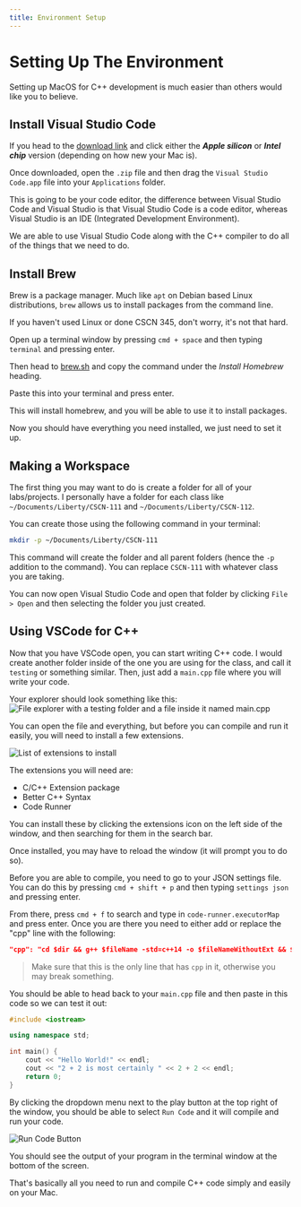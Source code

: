 ```yaml
---
title: Environment Setup
---
```


# Setting Up The Environment

Setting up MacOS for C++ development is much easier than others would like you to believe.

## Install Visual Studio Code

If you head to the [download link](https://code.visualstudio.com/#alt-downloads) and click either the ***Apple silicon*** or ***Intel chip*** version (depending on how new your Mac is).

Once downloaded, open the `.zip` file and then drag the `Visual Studio Code.app` file into your `Applications` folder.

This is going to be your code editor, the difference between Visual Studio Code and Visual Studio is that Visual Studio Code is a code editor, whereas Visual Studio is an IDE (Integrated Development Environment).

We are able to use Visual Studio Code along with the C++ compiler to do all of the things that we need to do.

## Install Brew

Brew is a package manager. Much like `apt` on Debian based Linux distributions, `brew` allows us to install packages from the command line.

If you haven't used Linux or done CSCN 345, don't worry, it's not that hard.

Open up a terminal window by pressing `cmd + space` and then typing `terminal` and pressing enter.

Then head to [brew.sh](https://brew.sh/) and copy the command under the *Install Homebrew* heading.

Paste this into your terminal and press enter.

This will install homebrew, and you will be able to use it to install packages.

Now you should have everything you need installed, we just need to set it up.

## Making a Workspace

The first thing you may want to do is create a folder for all of your labs/projects. I personally have a folder for each class like `~/Documents/Liberty/CSCN-111` and `~/Documents/Liberty/CSCN-112`.

You can create those using the following command in your terminal:
```bash
mkdir -p ~/Documents/Liberty/CSCN-111
```
This command will create the folder and all parent folders (hence the `-p` addition to the command). You can replace `CSCN-111` with whatever class you are taking.

You can now open Visual Studio Code and open that folder by clicking `File > Open` and then selecting the folder you just created.

## Using VSCode for C++

Now that you have VSCode open, you can start writing C++ code. I would create another folder inside of the one you are using for the class, and call it `testing` or something similar. Then, just add a `main.cpp` file where you will write your code.

Your explorer should look something like this:
![File explorer with a testing folder and a file inside it named main.cpp](./file-explorer.png)

You can open the file and everything, but before you can compile and run it easily, you will need to install a few extensions.

![List of extensions to install](./extensions.png)

The extensions you will need are:
- C/C++ Extension package
- Better C++ Syntax
- Code Runner

You can install these by clicking the extensions icon on the left side of the window, and then searching for them in the search bar.

Once installed, you may have to reload the window (it will prompt you to do so).

Before you are able to compile, you need to go to your JSON settings file. You can do this by pressing `cmd + shift + p` and then typing `settings json` and pressing enter.

From there, press `cmd + f` to search and type in `code-runner.executorMap` and press enter. Once you are there you need to either add or replace the "cpp" line with the following:

```json
"cpp": "cd $dir && g++ $fileName -std=c++14 -o $fileNameWithoutExt && $dir$fileNameWithoutExt",
```

> Make sure that this is the only line that has `cpp` in it, otherwise you may break something.

You should be able to head back to your `main.cpp` file and then paste in this code so we can test it out:
```cpp
#include <iostream>

using namespace std;

int main() {
    cout << "Hello World!" << endl;
    cout << "2 + 2 is most certainly " << 2 + 2 << endl;
    return 0;
}
```

By clicking the dropdown menu next to the play button at the top right of the window, you should be able to select `Run Code` and it will compile and run your code.

![Run Code Button](./runcode.png)

You should see the output of your program in the terminal window at the bottom of the screen.

That's basically all you need to run and compile C++ code simply and easily on your Mac.
